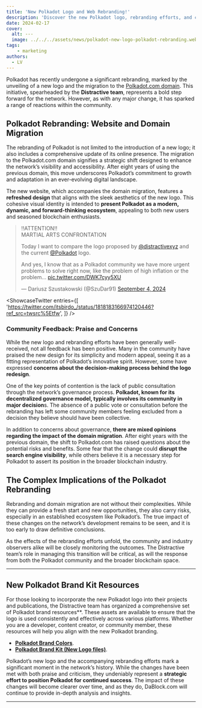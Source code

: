 ```yaml
---
title: 'New Polkadot Logo and Web Rebranding!'
description: 'Discover the new Polkadot logo, rebranding efforts, and community reactions, including insights on the recent domain migration.'
date: 2024-02-17
cover:
  alt: ---
  image: ../../../assets/news/polkadot-new-logo-polkadot-rebranding.webp
tags: 
    - marketing
authors:
  - LV
---
```



Polkadot has recently undergone a significant rebranding, marked by the unveiling of a new logo and the migration to the [Polkadot.com domain](https://polkadot.com). This initiative, spearheaded by the **Distractive team**, represents a bold step forward for the network. However, as with any major change, it has sparked a range of reactions within the community.

Polkadot Rebranding: Website and Domain Migration
-------------------------------------------------

The rebranding of Polkadot is not limited to the introduction of a new logo; it also includes a comprehensive update of its online presence. The migration to the Polkadot.com domain signifies a strategic shift designed to enhance the network’s visibility and accessibility. After eight years of using the previous domain, this move underscores Polkadot’s commitment to growth and adaptation in an ever-evolving digital landscape.

The new website, which accompanies the domain migration, features a **refreshed design** that aligns with the sleek aesthetics of the new logo. This cohesive visual identity is intended to **present Polkadot as a modern, dynamic, and forward-thinking ecosystem**, appealing to both new users and seasoned blockchain enthusiasts.

> ‼️ATTENTION‼️  
> MARTIAL ARTS CONFRONTATION
> 
> Today I want to compare the logo proposed by [@distractivexyz](https://twitter.com/distractivexyz?ref_src=twsrc%5Etfw) and the current [@Polkadot](https://twitter.com/Polkadot?ref_src=twsrc%5Etfw) logo.
> 
> And yes, I know that as a Polkadot community we have more urgent problems to solve right now, like the problem of high inflation or the problem… [pic.twitter.com/DWK7cyy5XU](https://t.co/DWK7cyy5XU)
> 
> — Dariusz Szustakowski (@SzuDar91) [September 4, 2024](https://twitter.com/SzuDar91/status/1831263818443334000?ref_src=twsrc%5Etfw)

<script is:inline src="https://twitter.com/SzuDar91/status/1831263818443334000?ref_src=twsrc%5Etfw"></script>  

<ShowcaseTwitter
  entries={[
    'https://twitter.com/itsbirdo_/status/1818183166974120446?ref_src=twsrc%5Etfw',
  ]}
/>
### Community Feedback: Praise and Concerns

While the new logo and rebranding efforts have been generally well-received, not all feedback has been positive. Many in the community have praised the new design for its simplicity and modern appeal, seeing it as a fitting representation of Polkadot’s innovative spirit. However, some have expressed **concerns about the decision-making process behind the logo redesign**.

One of the key points of contention is the lack of public consultation through the network’s governance process. **Polkadot, known for its decentralized governance model, typically involves its community in major decision**s. The absence of a public vote or consultation before the rebranding has left some community members feeling excluded from a decision they believe should have been collective.

In addition to concerns about governance, **there are mixed opinions regarding the impact of the domain migration**. After eight years with the previous domain, the shift to Polkadot.com has raised questions about the potential risks and benefits. Some fear that the change could **disrupt the search engine visibility**, while others believe it is a necessary step for Polkadot to assert its position in the broader blockchain industry.


The Complex Implications of the Polkadot Rebranding
---------------------------------------------------

Rebranding and domain migration are not without their complexities. While they can provide a fresh start and new opportunities, they also carry risks, especially in an established ecosystem like Polkadot’s. The true impact of these changes on the network’s development remains to be seen, and it is too early to draw definitive conclusions.

As the effects of the rebranding efforts unfold, the community and industry observers alike will be closely monitoring the outcomes. The Distractive team’s role in managing this transition will be critical, as will the response from both the Polkadot community and the broader blockchain space.

- - - - - -

New Polkadot Brand Kit Resources
--------------------------------

For those looking to incorporate the new Polkadot logo into their projects and publications, the Distractive team has organized a comprehensive set of Polkadot brand resources**. These assets are available to ensure that the logo is used consistently and effectively across various platforms. Whether you are a developer, content creator, or community member, these resources will help you align with the new Polkadot branding.

- [**Polkadot Brand Colors**](https://file.notion.so/f/f/27a269ca-e1b1-4610-9298-76fc93cdb633/f4412a13-e830-42a4-969c-e3513916edb7/pd_brand_colors.pdf?table=block&id=0af54ad6-172b-408c-b5d8-94cabe6b5474&spaceId=27a269ca-e1b1-4610-9298-76fc93cdb633&expirationTimestamp=1725343200000&signature=zj5hd9n9kU36kwuDFcLV3Pe0imnW-FWKXQycLD0TUGU&downloadName=pd_brand_colors.pdf).
- [**Polkadot Brand Kit (New Logo files)**](https://distractive.notion.site/Polkadot-Brand-Kit-df6eda0f66df453ba6f7d2712f30d036).

Polkadot’s new logo and the accompanying rebranding efforts mark a significant moment in the network’s history. While the changes have been met with both praise and criticism, they undeniably represent a **strategic effort to position Polkadot for continued success**. The impact of these changes will become clearer over time, and as they do, DaBlock.com will continue to provide in-depth analysis and insights.

- - - - - -
